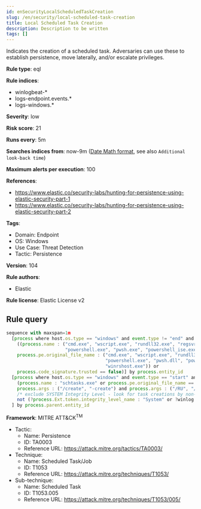 ```yaml
---
id: enSecurityLocalScheduledTaskCreation
slug: /en/security/local-scheduled-task-creation
title: Local Scheduled Task Creation
description: Description to be written
tags: []
---
```


<div id="local-scheduled-task-creation"></div>

Indicates the creation of a scheduled task. Adversaries can use these to establish persistence, move laterally, and/or escalate privileges.

**Rule type**: eql

**Rule indices**: 

* winlogbeat-*
* logs-endpoint.events.*
* logs-windows.*

**Severity**: low

**Risk score**: 21

**Runs every**: 5m

**Searches indices from**: now-9m ([Date Math format](((ref))/common-options.html#date-math), see also <DocLink id="enSecurityRulesUiCreate" section="set-the-rules-schedule">`Additional look-back time`</DocLink>)

**Maximum alerts per execution**: 100

**References**: 

* https://www.elastic.co/security-labs/hunting-for-persistence-using-elastic-security-part-1
* https://www.elastic.co/security-labs/hunting-for-persistence-using-elastic-security-part-2

**Tags**: 

* Domain: Endpoint
* OS: Windows
* Use Case: Threat Detection
* Tactic: Persistence

**Version**: 104

**Rule authors**: 

* Elastic

**Rule license**: Elastic License v2

## Rule query

```js
sequence with maxspan=1m
  [process where host.os.type == "windows" and event.type != "end" and
    ((process.name : ("cmd.exe", "wscript.exe", "rundll32.exe", "regsvr32.exe", "wmic.exe", "mshta.exe",
                      "powershell.exe", "pwsh.exe", "powershell_ise.exe", "WmiPrvSe.exe", "wsmprovhost.exe", "winrshost.exe") or
    process.pe.original_file_name : ("cmd.exe", "wscript.exe", "rundll32.exe", "regsvr32.exe", "wmic.exe", "mshta.exe",
                                     "powershell.exe", "pwsh.dll", "powershell_ise.exe", "WmiPrvSe.exe", "wsmprovhost.exe",
                                     "winrshost.exe")) or
    process.code_signature.trusted == false)] by process.entity_id
  [process where host.os.type == "windows" and event.type == "start" and
    (process.name : "schtasks.exe" or process.pe.original_file_name == "schtasks.exe") and
    process.args : ("/create", "-create") and process.args : ("/RU", "/SC", "/TN", "/TR", "/F", "/XML") and
    /* exclude SYSTEM Integrity Level - look for task creations by non-SYSTEM user */
    not (?process.Ext.token.integrity_level_name : "System" or ?winlog.event_data.IntegrityLevel : "System")
  ] by process.parent.entity_id

```

**Framework**: MITRE ATT&CK<sup>TM</sup>

* Tactic:
    * Name: Persistence
    * ID: TA0003
    * Reference URL: https://attack.mitre.org/tactics/TA0003/
* Technique:
    * Name: Scheduled Task/Job
    * ID: T1053
    * Reference URL: https://attack.mitre.org/techniques/T1053/
* Sub-technique:
    * Name: Scheduled Task
    * ID: T1053.005
    * Reference URL: https://attack.mitre.org/techniques/T1053/005/

